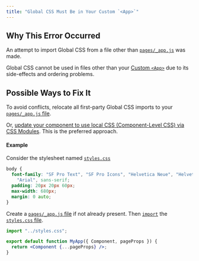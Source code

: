 ```yaml
---
title: "Global CSS Must Be in Your Custom `<App>`"
---
```


## Why This Error Occurred

An attempt to import Global CSS from a file other than [`pages/_app.js`](/docs/pages/building-your-application/routing/custom-app) was made.

Global CSS cannot be used in files other than your [Custom `<App>`](/docs/pages/building-your-application/routing/custom-app) due to its side-effects and ordering problems.

## Possible Ways to Fix It

To avoid conflicts, relocate all first-party Global CSS imports to your [`pages/_app.js` file](/docs/pages/building-your-application/routing/custom-app).

Or, [update your component to use local CSS (Component-Level CSS) via CSS Modules](/docs/pages/building-your-application/styling/css-modules). This is the preferred approach.

#### Example

Consider the stylesheet named [`styles.css`](/docs/pages/building-your-application/styling/css-modules)

```css filename="styles.css"
body {
  font-family: "SF Pro Text", "SF Pro Icons", "Helvetica Neue", "Helvetica",
    "Arial", sans-serif;
  padding: 20px 20px 60px;
  max-width: 680px;
  margin: 0 auto;
}
```

Create a [`pages/_app.js` file](/docs/pages/building-your-application/routing/custom-app) if not already present. Then [`import`](https://developer.mozilla.org/docs/Web/JavaScript/Reference/Statements/import) the [`styles.css` file](/docs/pages/building-your-application/styling/css-modules).

```jsx filename="pages/_app.js"
import "../styles.css";

export default function MyApp({ Component, pageProps }) {
  return <Component {...pageProps} />;
}
```
